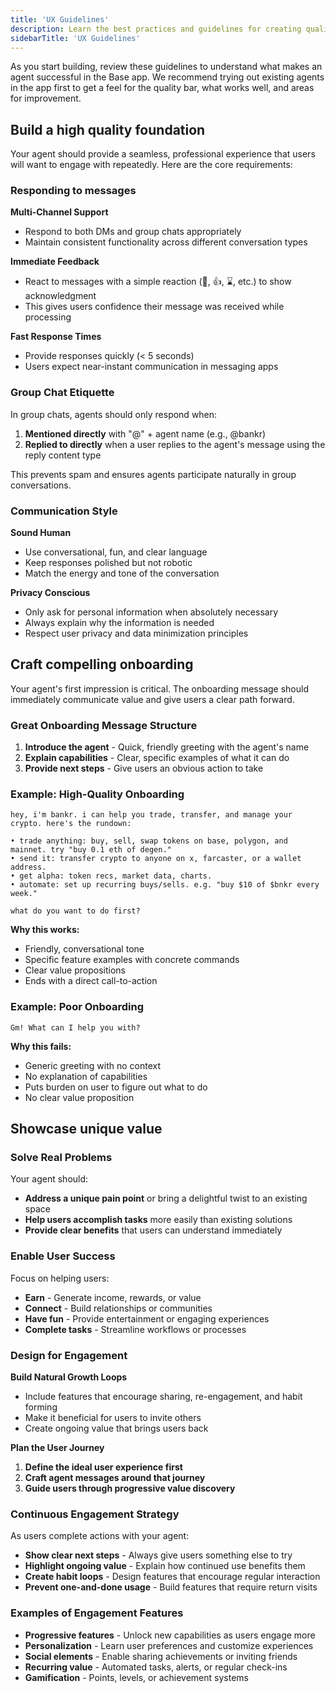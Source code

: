 ```yaml
---
title: 'UX Guidelines'
description: Learn the best practices and guidelines for creating quality agents 
sidebarTitle: 'UX Guidelines'
---
```


As you start building, review these guidelines to understand what makes an agent successful in the Base app. We recommend trying out existing agents in the app first to get a feel for the quality bar, what works well, and areas for improvement.

## Build a high quality foundation

Your agent should provide a seamless, professional experience that users will want to engage with repeatedly. Here are the core requirements:

### Responding to messages

**Multi-Channel Support**
- Respond to both DMs and group chats appropriately
- Maintain consistent functionality across different conversation types

**Immediate Feedback**
- React to messages with a simple reaction (👀, 👍, ⌛, etc.) to show acknowledgment
- This gives users confidence their message was received while processing

**Fast Response Times**
- Provide responses quickly (< 5 seconds)
- Users expect near-instant communication in messaging apps

### Group Chat Etiquette

In group chats, agents should only respond when:

1. **Mentioned directly** with "@" + agent name (e.g., @bankr)
2. **Replied to directly** when a user replies to the agent's message using the reply content type

This prevents spam and ensures agents participate naturally in group conversations.

### Communication Style

**Sound Human**
- Use conversational, fun, and clear language
- Keep responses polished but not robotic
- Match the energy and tone of the conversation

**Privacy Conscious**
- Only ask for personal information when absolutely necessary
- Always explain why the information is needed
- Respect user privacy and data minimization principles

## Craft compelling onboarding

Your agent's first impression is critical. The onboarding message should immediately communicate value and give users a clear path forward.

### Great Onboarding Message Structure

1. **Introduce the agent** - Quick, friendly greeting with the agent's name
2. **Explain capabilities** - Clear, specific examples of what it can do
3. **Provide next steps** - Give users an obvious action to take

### Example: High-Quality Onboarding

```
hey, i'm bankr. i can help you trade, transfer, and manage your crypto. here's the rundown:

• trade anything: buy, sell, swap tokens on base, polygon, and mainnet. try "buy 0.1 eth of degen."
• send it: transfer crypto to anyone on x, farcaster, or a wallet address.
• get alpha: token recs, market data, charts.
• automate: set up recurring buys/sells. e.g. "buy $10 of $bnkr every week."

what do you want to do first?
```

**Why this works:**
- Friendly, conversational tone
- Specific feature examples with concrete commands
- Clear value propositions
- Ends with a direct call-to-action

### Example: Poor Onboarding

```
Gm! What can I help you with?
```

**Why this fails:**
- Generic greeting with no context
- No explanation of capabilities
- Puts burden on user to figure out what to do
- No clear value proposition

## Showcase unique value

### Solve Real Problems

Your agent should:
- **Address a unique pain point** or bring a delightful twist to an existing space
- **Help users accomplish tasks** more easily than existing solutions
- **Provide clear benefits** that users can understand immediately

### Enable User Success

Focus on helping users:
- **Earn** - Generate income, rewards, or value
- **Connect** - Build relationships or communities
- **Have fun** - Provide entertainment or engaging experiences
- **Complete tasks** - Streamline workflows or processes

### Design for Engagement

**Build Natural Growth Loops**
- Include features that encourage sharing, re-engagement, and habit forming
- Make it beneficial for users to invite others
- Create ongoing value that brings users back

**Plan the User Journey**
1. **Define the ideal user experience first**
2. **Craft agent messages around that journey**
3. **Guide users through progressive value discovery**

### Continuous Engagement Strategy

As users complete actions with your agent:

- **Show clear next steps** - Always give users something else to try
- **Highlight ongoing value** - Explain how continued use benefits them
- **Create habit loops** - Design features that encourage regular interaction
- **Prevent one-and-done usage** - Build features that require return visits

### Examples of Engagement Features

- **Progressive features** - Unlock new capabilities as users engage more
- **Personalization** - Learn user preferences and customize experiences  
- **Social elements** - Enable sharing achievements or inviting friends
- **Recurring value** - Automated tasks, alerts, or regular check-ins
- **Gamification** - Points, levels, or achievement systems


